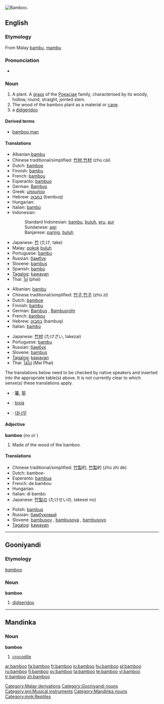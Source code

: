 [[Image:Bamboo DSCN2465.jpg|thumb|right|Bamboo.]]
{{wikipedia}}
==English==

===Etymology===
From Malay [[bambu]], [[mambu]]

===Pronunciation===
*{{audio|en-us-bamboo.ogg|Audio (US)}}

===Noun===
{{en-noun}}

# <!--DefA--> A plant. A [[grass]] of the [[Poeaciae]] family, characterised by its woody, hollow, round, straight, jointed stem.
# <!--DefB--> The wood of the bamboo plant as a material or [[cane]].
# a [[didgeridoo]]

====Derived terms====
*[[bamboo man]]

====Translations====
{{trans-top|plant}}
*Albanian:[[bambu]] 
*Chinese traditional/simplified: [[竹材]],[[竹材]] (zhú cái)
*Dutch: [[bamboe]] {{n}}
*Finnish: [[bambu]]
*French: [[bambou]] {{m}}
*Esperanto: [[bambuo]]
*German: [[Bambus]] {{m}}
*Greek: [[μπαμπού]] {{n}}
*Hebrew: [[במבוק]] (bambuq) {{m}}
*Hungarian: {{t|hu|bambusz}}
*Italian: [[bambù]] {{m}}
*Indonesian:
*:Standard Indonesian: [[bambu]], [[buluh]], [[eru]], [[aur]]
*:Sundanese: [[awi]]
*:Banjarese: [[paring]], [[buluh]]
{{trans-mid}}
*Japanese: [[竹]] (たけ, take)
*Malay: [[pokok]] [[buluh]]
*Portuguese: [[bambu]] {{m}}
*Russian: [[бамбук]] {{m}}
*Slovene: [[bambus]] {{m}}
*Spanish: [[bambú]] {{m}}
*[[Tagalog]]: [[kawayan]]
*Thai: [[ไผ่]] (phai)
{{trans-bottom}}

{{trans-top|wood}}
*Albanian: [[bambu]]
*Chinese traditional/simplified: [[竹子]],[[竹子]] (zhú zi)
*Dutch: [[bamboe]] {{n}}
*Finnish: [[bambu]]
*German: [[Bambus]] {{m}}, [[Bambusrohr]] {{n}}
*French: [[bambou]] {{m}}
*Hebrew: [[במבוק]] (bambuq) {{m}}
*Italian: [[bambù]] {{m}}
{{trans-mid}}
*Japanese: [[竹材]] (たけざい, takezai)
*Portuguese: [[bambu]] {{m}}
*Russian: [[бамбук]] {{m}}
*Slovene: [[bambus]] {{m}}
*[[Tagalog]]: [[kawayan]]
*Thai: [[ไม้ไผ่]] (Mai Phai)
{{trans-bottom}}

{{checktrans-top}}
<!--Remove this section once all the translations below have been transferred to the correct table(s).-->

The translations below need to be checked by native speakers and inserted into the appropriate table(s) above.  It is not currently clear to which sense(s) these translations apply.

*{{ttbc|CJK Characters}}: [[篳]], [[筚]]
*{{ttbc|Isthmus Zapotec}}: [[bixiá]]
*{{ttbc|Korean}}: [[대나무]]
{{checktrans-bottom}}

====Adjective====
'''bamboo''' (''no'' {{compar}} ''or'' {{superl}})

# <!--DefC-->Made of the wood of the bamboo.

====Translations====
{{trans-top|made of bamboo}}
*Chinese traditional/simplified: [[竹製]]的, [[竹製]]的 (zhú zhì de)
*Dutch: bamboe-
*Esperanto: [[bambua]]
*French: de bambou
*Hungarian: {{t|hu|bambusz}}
*Italian: di bambù
*Japanese: [[竹製]]の (たけせいの, takesei no)
{{trans-mid}}
*Polish: [[bambus]] {{m}}
*Russian: [[бамбуковый]]
*Slovene: [[bambusov]] {{m}}, [[bambusova]] {{f}}, [[bambusovo]] {{n}}
*[[Tagalog]]: [[kawayan]]
{{trans-bottom}}

[[Category:Malay derivations]]

----

==Gooniyandi==

===Etymology===
{{E.|gni}} ''[[bamboo#English|bamboo]]''.

===Noun===
'''bamboo'''

# [[didgeridoo]]

[[Category:Gooniyandi nouns]]
[[Category:gni:Musical instruments]]

----

==Mandinka==

===Noun===
'''bamboo'''

# [[crocodile]]

[[Category:Mandinka nouns]]
[[Category:mnk:Reptiles]]

[[ar:bamboo]]
[[fa:bamboo]]
[[fr:bamboo]]
[[io:bamboo]]
[[hu:bamboo]]
[[pl:bamboo]]
[[ru:bamboo]]
[[fi:bamboo]]
[[sv:bamboo]]
[[ta:bamboo]]
[[te:bamboo]]
[[vi:bamboo]]
[[tr:bamboo]]
[[zh:bamboo]]